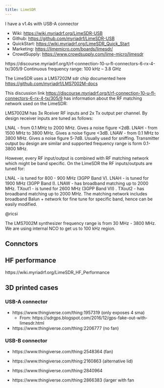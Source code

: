 ```yaml
---
title: LimeSDR
---
```


I have a v1.4s with USB-A connector

- Wiki: <https://wiki.myriadrf.org/LimeSDR-USB>
- Github: <https://github.com/myriadrf/LimeSDR-USB>
- QuickStart: <https://wiki.myriadrf.org/LimeSDR_Quick_Start>
- Marketing: <https://limemicro.com/boards/limesdr/>
- CrowdSupply: <https://www.crowdsupply.com/lime-micro/limesdr>

https://discourse.myriadrf.org/t/rf-connection-10-u-fl-connectors-6-rx-4-tx/305/9
Continuous frequency range: 100 kHz – 3.8 GHz

The LimeSDR uses a LMS7202M sdr chip documented here <https://github.com/myriadrf/LMS7002M-docs>

This discussion link <https://discourse.myriadrf.org/t/rf-connection-10-u-fl-connectors-6-rx-4-tx/305/9> has information about the RF matching network used on the LimeSDR:

::: {.callout-tip}
LMS7002M has 3x Rceiver RF inputs and 2x Tx output per channel. By design receiver inputs are tuned as follows:

LNAL - from 0.1 MHz to 2000 MHz. Gives a noise figure <2dB.
LNAH - from 1500 MHz to 3800 MHz. Gives a noise figure <3dB.
LNAW - from 0.1 MHz to 3800 MHz. Gives a noise figure 5-7dB. Usually used for sniffing.
Transmitter output bu design are similar and supported frequency range is form 0.1-3800 MHz.

However, every RF input/output is combined with RF matching network which might be band specific. On the LimeSDR the RF inputs/outputs are tuned for:

LNAL - is tuned for 800 - 900 MHz (3GPP Band V).
LNAH - is tuned for 1900 MHz (3GPP Band I).
LNAW - has broadband matching up to 2000 MHz.
TXout1 - is tuned for 2600 MHz (3GPP Band VII) .
TXout2 - has broadband matching up to 2000 MHz.
The matching network includes broadband Balun + network for fine tune for specific band, hence can be easily modified.

@ricsi

The LMS7002M synthesizer frequency range is from 30 MHz - 3800 MHz. We are using internal NCO to get us to 100 kHz region.
:::

## Connctors




## HF performance 

https://wiki.myriadrf.org/LimeSDR_HF_Performance


## 3D printed cases

### USB-A connector

- https://www.thingiverse.com/thing:1957319 (only exposes 4 sma)
  - From: https://sdrgps.blogspot.com/2016/12/gps-fake-out-with-limesdr.html
- https://www.thingiverse.com/thing:2206777 (no fan)


### USB-B connector

- https://www.thingiverse.com/thing:2548364 (fan)
- https://www.thingiverse.com/thing:2160863 (alternative lid)
- https://www.thingiverse.com/thing:2840964

- https://www.thingiverse.com/thing:2866383 (larger with fan

